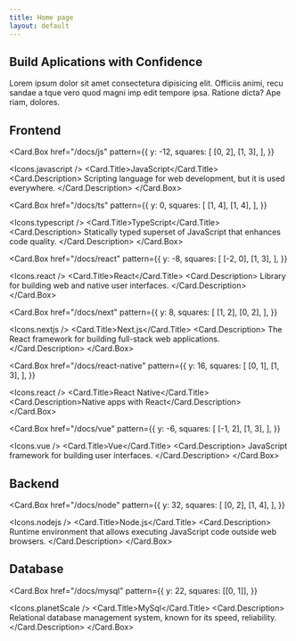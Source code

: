 ```yaml
---
title: Home page
layout: default
---
```


<section className="space-y-6 pb-8 pt-6 md:pb-12 md:pt-10 lg:py-32">
  <div className="container flex max-w-[64rem] flex-col items-center gap-4 text-center">
    <h1 className="font-heading text-3xl sm:text-5xl md:text-6xl lg:text-7xl">
      Build Aplications with Confidence
    </h1>
    <div className="max-w-[42rem] leading-normal text-muted-foreground sm:text-xl sm:leading-8">
      Lorem ipsum dolor sit amet consectetura dipisicing elit. Officiis animi,
      recu sandae a tque vero quod magni imp edit tempore ipsa. Ratione dicta?
      Ape riam, dolores.
    </div>
  </div>
</section>

<section
  id="frontend"
  className="container space-y-6 py-8 dark:bg-transparent md:py-10 lg:py-16"
>
  <div className="mx-auto flex max-w-[58rem] flex-col items-center space-y-4 text-center">
    <h2 className="font-heading text-3xl leading-[1.1] sm:text-3xl md:text-6xl">
      Frontend
    </h2>
  </div>
  <div className="mx-auto grid justify-center gap-4 sm:grid-cols-2 md:max-w-[64rem] md:grid-cols-3">

<Card.Box
  href="/docs/js"
  pattern={{
    y: -12,
    squares: [
      [0, 2],
      [1, 3],
    ],
  }}
>
  <Icons.javascript />
  <Card.Title>JavaScript</Card.Title>
  <Card.Description>
    Scripting language for web development, but it is used everywhere.
  </Card.Description>
</Card.Box>

<Card.Box
  href="/docs/ts"
  pattern={{
    y: 0,
    squares: [
      [1, 4],
      [1, 4],
    ],
  }}
>
  <Icons.typescript />
  <Card.Title>TypeScript</Card.Title>
  <Card.Description>
    Statically typed superset of JavaScript that enhances code quality.
  </Card.Description>
</Card.Box>

<Card.Box
  href="/docs/react"
  pattern={{
    y: -8,
    squares: [
      [-2, 0],
      [1, 3],
    ],
  }}
>
  <Icons.react />
  <Card.Title>React</Card.Title>
  <Card.Description>
    Library for building web and native user interfaces.
  </Card.Description>
</Card.Box>

<Card.Box
  href="/docs/next"
  pattern={{
    y: 8,
    squares: [
      [1, 2],
      [0, 2],
    ],
  }}
>
  <Icons.nextjs />
  <Card.Title>Next.js</Card.Title>
  <Card.Description>
    The React framework for building full-stack web applications.
  </Card.Description>
</Card.Box>

<Card.Box
  href="/docs/react-native"
  pattern={{
    y: 16,
    squares: [
      [0, 1],
      [1, 3],
    ],
  }}
>
  <Icons.react />
  <Card.Title>React Native</Card.Title>
  <Card.Description>Native apps with React</Card.Description>
</Card.Box>

<Card.Box
  href="/docs/vue"
  pattern={{
    y: -6,
    squares: [
      [-1, 2],
      [1, 3],
    ],
  }}
>
  <Icons.vue />
  <Card.Title>Vue</Card.Title>
  <Card.Description>
    JavaScript framework for building user interfaces.
  </Card.Description>
</Card.Box>
  </div>
</section>

<section
  id="backend"
  className="container space-y-6 bg-slate-50 py-8 dark:bg-transparent md:py-10 lg:py-16"
>
  <div className="mx-auto flex max-w-[58rem] flex-col items-center space-y-4 text-center">
    <h2 className="font-heading text-3xl leading-[1.1] sm:text-3xl md:text-6xl">
      Backend
    </h2>
  </div>
  <div className="mx-auto grid justify-center gap-4 sm:grid-cols-2 md:max-w-[64rem] md:grid-cols-3">

<Card.Box
  href="/docs/node"
  pattern={{
    y: 32,
    squares: [
      [0, 2],
      [1, 4],
    ],
  }}
>
  <Icons.nodejs />
  <Card.Title>Node.js</Card.Title>
  <Card.Description>
    Runtime environment that allows executing JavaScript code outside web
    browsers.
  </Card.Description>
</Card.Box>

  </div>
</section>

<section
  id="database"
  className="container space-y-6  py-8 dark:bg-transparent md:py-10 lg:py-16"
>
  <div className="mx-auto flex max-w-[58rem] flex-col items-center space-y-4 text-center">
    <h2 className="font-heading text-3xl leading-[1.1] sm:text-3xl md:text-6xl">
      Database
    </h2>
  </div>
  <div className="mx-auto grid justify-center gap-4 sm:grid-cols-2 md:max-w-[64rem] md:grid-cols-3">

<Card.Box
  href="/docs/mysql"
  pattern={{
    y: 22,
    squares: [[0, 1]],
  }}
>
  <Icons.planetScale />
  <Card.Title>MySql</Card.Title>
  <Card.Description>
    Relational database management system, known for its speed, reliability.
  </Card.Description>
</Card.Box>

  </div>
</section>
